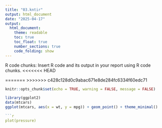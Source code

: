 ```yaml
---
title: "03.kntir"
output: html_document
date: "2025-04-17"
output: 
  html_document:
    theme: readable
    toc: true
    toc_float: true
    number_sections: true
    code_folding: show
---
```

R code chunks: Insert R code and its output in your report using R code chunks.
<<<<<<< HEAD

=======
>>>>>>> c428c128d0c9abac671e8de284fc6334f60edc71
```r
knitr::opts_chunk$set(echo = TRUE, warning = FALSE, message = FALSE)
```
```r
library(ggplot2)
data(mtcars)
ggplot(mtcars, aes(x = wt, y = mpg)) + geom_point() + theme_minimal()

```r
plot(pressure)
```

